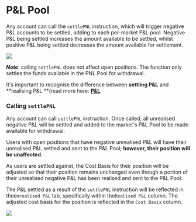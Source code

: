 # P&L Pool

Any account can call the `settlePNL` instruction, which will trigger negative P&L accounts to be settled, adding to each per-market P&L pool. Negative P&L being settled increases the amount available to be settled, whilst positive P&L being settled decreases the amount available for settlement.

![](public/assets/8bAYsBqUpelsCx7xgTblP_drift-pandl-settlement-mechanism-banner-v2-1.png)

**_Note_**: calling `settlePNL` does not affect open positions. The function only settles the funds available in the PNL Pool for withdrawal.

It's important to recognise the difference between **settling P&L** and **realising P&L **(read more here: [**P&L**](/profit-loss/profit-loss-intro).

### Calling `settlePNL`

Any account can call `settlePNL` instruction. Once called, all unrealised negative P&L will be settled and added to the market's P&L Pool to be made available for withdrawal.

Users with open positions that have negative unrealised P&L will have their unrealised P&L settled and sent to the P&L Pool; **however, their position will be unaffected**.

As users are settled against, the Cost Basis for their position will be adjusted so that their position remains unchanged even though a portion of their unrealised negative P&L has been realised and sent to the P&L Pool.

The P&L settled as a result of the `settlePNL` instruction will be reflected in the`Unrealised P&L` tab, specifically within the`Realised P&L` column. The adjusted cost basis for the position is reflected in the `Cost Basis` column.

![](public/assets/L1J0T17SoiEsYYH8FO8MJ_image.png)
